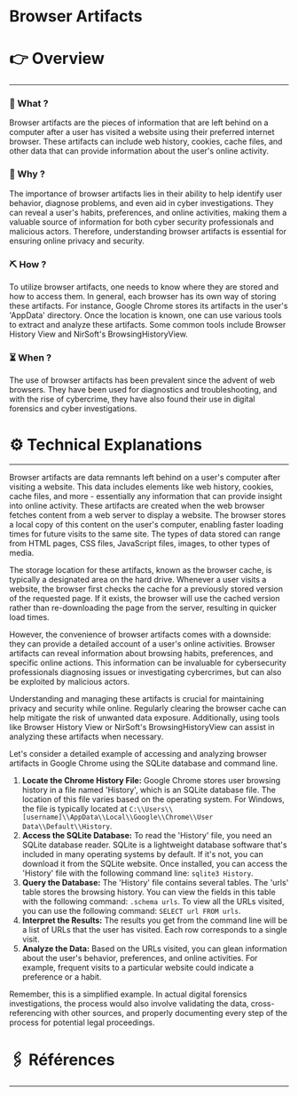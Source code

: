 # Browser Artifacts


# 👉 Overview

---

### 👀 What ?

Browser artifacts are the pieces of information that are left behind on a computer after a user has visited a website using their preferred internet browser. These artifacts can include web history, cookies, cache files, and other data that can provide information about the user's online activity.


### 🧐 Why ?

The importance of browser artifacts lies in their ability to help identify user behavior, diagnose problems, and even aid in cyber investigations. They can reveal a user's habits, preferences, and online activities, making them a valuable source of information for both cyber security professionals and malicious actors. Therefore, understanding browser artifacts is essential for ensuring online privacy and security.


### ⛏️ How ?

To utilize browser artifacts, one needs to know where they are stored and how to access them. In general, each browser has its own way of storing these artifacts. For instance, Google Chrome stores its artifacts in the user's 'AppData' directory. Once the location is known, one can use various tools to extract and analyze these artifacts. Some common tools include Browser History View and NirSoft's BrowsingHistoryView.


### ⏳ When ?

The use of browser artifacts has been prevalent since the advent of web browsers. They have been used for diagnostics and troubleshooting, and with the rise of cybercrime, they have also found their use in digital forensics and cyber investigations.


# ⚙️ Technical Explanations

---

Browser artifacts are data remnants left behind on a user's computer after visiting a website. This data includes elements like web history, cookies, cache files, and more - essentially any information that can provide insight into online activity. These artifacts are created when the web browser fetches content from a web server to display a website. The browser stores a local copy of this content on the user's computer, enabling faster loading times for future visits to the same site. The types of data stored can range from HTML pages, CSS files, JavaScript files, images, to other types of media.

The storage location for these artifacts, known as the browser cache, is typically a designated area on the hard drive. Whenever a user visits a website, the browser first checks the cache for a previously stored version of the requested page. If it exists, the browser will use the cached version rather than re-downloading the page from the server, resulting in quicker load times.

However, the convenience of browser artifacts comes with a downside: they can provide a detailed account of a user's online activities. Browser artifacts can reveal information about browsing habits, preferences, and specific online actions. This information can be invaluable for cybersecurity professionals diagnosing issues or investigating cybercrimes, but can also be exploited by malicious actors.

Understanding and managing these artifacts is crucial for maintaining privacy and security while online. Regularly clearing the browser cache can help mitigate the risk of unwanted data exposure. Additionally, using tools like Browser History View or NirSoft's BrowsingHistoryView can assist in analyzing these artifacts when necessary.

Let's consider a detailed example of accessing and analyzing browser artifacts in Google Chrome using the SQLite database and command line.

1. **Locate the Chrome History File:** Google Chrome stores user browsing history in a file named 'History', which is an SQLite database file. The location of this file varies based on the operating system. For Windows, the file is typically located at `C:\\Users\\[username]\\AppData\\Local\\Google\\Chrome\\User Data\\Default\\History`.
2. **Access the SQLite Database:** To read the 'History' file, you need an SQLite database reader. SQLite is a lightweight database software that's included in many operating systems by default. If it's not, you can download it from the SQLite website. Once installed, you can access the 'History' file with the following command line: `sqlite3 History`.
3. **Query the Database:** The 'History' file contains several tables. The 'urls' table stores the browsing history. You can view the fields in this table with the following command: `.schema urls`. To view all the URLs visited, you can use the following command: `SELECT url FROM urls`.
4. **Interpret the Results:** The results you get from the command line will be a list of URLs that the user has visited. Each row corresponds to a single visit.
5. **Analyze the Data:** Based on the URLs visited, you can glean information about the user's behavior, preferences, and online activities. For example, frequent visits to a particular website could indicate a preference or a habit.

Remember, this is a simplified example. In actual digital forensics investigations, the process would also involve validating the data, cross-referencing with other sources, and properly documenting every step of the process for potential legal proceedings.

# 🖇️ Références

---